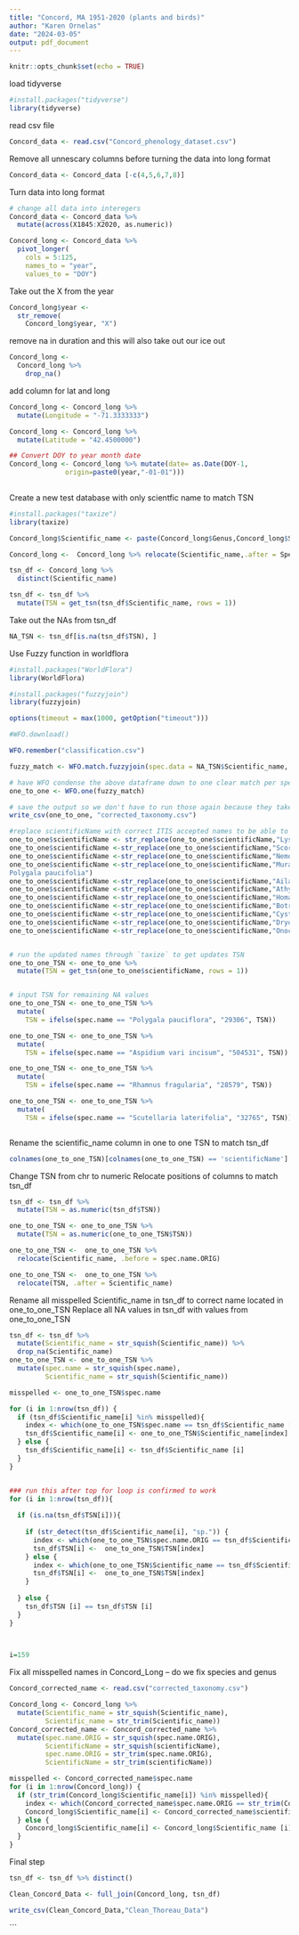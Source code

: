 ```yaml
---
title: "Concord, MA 1951-2020 (plants and birds)"
author: "Karen Ornelas"
date: "2024-03-05"
output: pdf_document
---
```


```r
knitr::opts_chunk$set(echo = TRUE)
```

load tidyverse
```r
#install.packages("tidyverse")
library(tidyverse)
```

read csv file 
```r
Concord_data <- read.csv("Concord_phenology_dataset.csv")
```

Remove all unnescary columns before turning the data into long format 
```r
Concord_data <- Concord_data [-c(4,5,6,7,8)]
```


Turn data into long format
```r
# change all data into interegers
Concord_data <- Concord_data %>%
  mutate(across(X1845:X2020, as.numeric))

Concord_long <- Concord_data %>% 
  pivot_longer(
    cols = 5:125,
    names_to = "year",
    values_to = "DOY")
```

Take out the X from the year 
```r
Concord_long$year <-  
  str_remove(
    Concord_long$year, "X")
```

remove na in duration and this will also take out our ice out
```r
Concord_long <- 
  Concord_long %>% 
    drop_na()
```


add column for lat and long 
```r
Concord_long <- Concord_long %>%
  mutate(Longitude = "-71.3333333")

Concord_long <- Concord_long %>%
  mutate(Latitude = "42.4500000")

```

```r
## Convert DOY to year month date
Concord_long <- Concord_long %>% mutate(date= as.Date(DOY-1, 
              origin=paste0(year,"-01-01"))) 
            
```

Create a new test database with only scientfic name to match TSN
```r
#install.packages("taxize")
library(taxize)

Concord_long$Scientific_name <- paste(Concord_long$Genus,Concord_long$Species)

Concord_long <-  Concord_long %>% relocate(Scientific_name,.after = Species)

tsn_df <- Concord_long %>%
  distinct(Scientific_name)

tsn_df <- tsn_df %>% 
  mutate(TSN = get_tsn(tsn_df$Scientific_name, rows = 1))

```

Take out the NAs from tsn_df 
```r
NA_TSN <- tsn_df[is.na(tsn_df$TSN), ] 
```

Use Fuzzy function in worldflora 
```r
#install.packages("WorldFlora")
library(WorldFlora)

#install.packages("fuzzyjoin")
library(fuzzyjoin)

options(timeout = max(1000, getOption("timeout")))

#WFO.download()

WFO.remember("classification.csv")

fuzzy_match <- WFO.match.fuzzyjoin(spec.data = NA_TSN$Scientific_name, WFO.data = WFO.data, fuzzydist.max = 2)

# have WFO condense the above dataframe down to one clear match per species
one_to_one <- WFO.one(fuzzy_match)

# save the output so we don't have to run those again because they take up wild amounts of RAM!
write_csv(one_to_one, "corrected_taxonomy.csv")

#replace scientificName with correct ITIS accepted names to be able to find the TSN
one_to_one$scientificName <- str_replace(one_to_one$scientificName,"Lysimachia arvensis", "Anagallis arvensis")
one_to_one$scientificName <-str_replace(one_to_one$scientificName,"Scorzoneroides autumnalis", "Leontodon autumnalis")
one_to_one$scientificName <-str_replace(one_to_one$scientificName,"Nemopanthes mucronata", "Ilex mucronata")
one_to_one$scientificName <-str_replace(one_to_one$scientificName,"Muraltia pauciflora", "
Polygala paucifolia")
one_to_one$scientificName <-str_replace(one_to_one$scientificName,"Ailanthus altissima var. altissima", "Ailanthus altissima")
one_to_one$scientificName <-str_replace(one_to_one$scientificName,"Athyrium filix-femina subsp. filix-femina", "Athyrium filix-femina")
one_to_one$scientificName <-str_replace(one_to_one$scientificName,"Homalosorus pycnocarpos", "Diplazium pycnocarpon")
one_to_one$scientificName <-str_replace(one_to_one$scientificName,"Botrychium virginianum subsp. virginianum", "Botrypus virginianus")
one_to_one$scientificName <-str_replace(one_to_one$scientificName,"Cystopteris fragilis subsp. fragilis", "Cystopteris fragilis")
one_to_one$scientificName <-str_replace(one_to_one$scientificName,"Dryopteris boottii", "Dryopteris X boottii")
one_to_one$scientificName <-str_replace(one_to_one$scientificName,"Onoclea pensylvatica", "Matteuccia struthiopteris var. pensylvanica")


# run the updated names through `taxize` to get updates TSN
one_to_one_TSN <- one_to_one %>% 
  mutate(TSN = get_tsn(one_to_one$scientificName, rows = 1))


# input TSN for remaining NA values
one_to_one_TSN <- one_to_one_TSN %>% 
  mutate(
    TSN = ifelse(spec.name == "Polygala pauciflora", "29306", TSN))

one_to_one_TSN <- one_to_one_TSN %>% 
  mutate(
    TSN = ifelse(spec.name == "Aspidium vari incisum", "504531", TSN))

one_to_one_TSN <- one_to_one_TSN %>% 
  mutate(
    TSN = ifelse(spec.name == "Rhamnus fragularia", "28579", TSN))

one_to_one_TSN <- one_to_one_TSN %>% 
  mutate(
    TSN = ifelse(spec.name == "Scutellaria laterifolia", "32765", TSN))



```

Rename the scientific_name column in one to one TSN to match tsn_df
```r
colnames(one_to_one_TSN)[colnames(one_to_one_TSN) == 'scientificName'] <- 'Scientific_name'
```

Change TSN from chr to numeric
Relocate positions of columns to match tsn_df
```r
tsn_df <- tsn_df %>% 
  mutate(TSN = as.numeric(tsn_df$TSN)) 

one_to_one_TSN <- one_to_one_TSN %>% 
  mutate(TSN = as.numeric(one_to_one_TSN$TSN)) 

one_to_one_TSN <-  one_to_one_TSN %>% 
  relocate(Scientific_name, .before = spec.name.ORIG)

one_to_one_TSN <-  one_to_one_TSN %>% 
  relocate(TSN, .after = Scientific_name)
```

Rename all misspelled Scientific_name in tsn_df to correct name located in one_to_one_TSN
Replace all NA values in tsn_df with values from one_to_one_TSN
```r
tsn_df <- tsn_df %>% 
  mutate(Scientific_name = str_squish(Scientific_name)) %>% 
  drop_na(Scientific_name)
one_to_one_TSN <- one_to_one_TSN %>% 
  mutate(spec.name = str_squish(spec.name),
         Scientific_name = str_squish(Scientific_name))

misspelled <- one_to_one_TSN$spec.name

for (i in 1:nrow(tsn_df)) {
  if (tsn_df$Scientific_name[i] %in% misspelled){
    index <- which(one_to_one_TSN$spec.name == tsn_df$Scientific_name [i])
    tsn_df$Scientific_name[i] <- one_to_one_TSN$Scientific_name[index]
  } else {
    tsn_df$Scientific_name[i] <- tsn_df$Scientific_name [i]
  }
}


### run this after top for loop is confirmed to work
for (i in 1:nrow(tsn_df)){
  
  if (is.na(tsn_df$TSN[i])){
    
    if (str_detect(tsn_df$Scientific_name[i], "sp.")) {
      index <- which(one_to_one_TSN$spec.name.ORIG == tsn_df$Scientific_name [i])
      tsn_df$TSN[i] <-  one_to_one_TSN$TSN[index]
    } else {
      index <- which(one_to_one_TSN$Scientific_name == tsn_df$Scientific_name [i])
      tsn_df$TSN[i] <-  one_to_one_TSN$TSN[index]
    }
    
  } else {
    tsn_df$TSN [i] == tsn_df$TSN [i]
  }
}
  


i=159

```

Fix all misspelled names in Concord_Long -- do we fix species and genus 
```r

Concord_corrected_name <- read.csv("corrected_taxonomy.csv")

Concord_long <- Concord_long %>% 
  mutate(Scientific_name = str_squish(Scientific_name),
         Scientific_name = str_trim(Scientific_name))
Concord_corrected_name <- Concord_corrected_name %>% 
  mutate(spec.name.ORIG = str_squish(spec.name.ORIG),
         ScientificName = str_squish(scientificName),
         spec.name.ORIG = str_trim(spec.name.ORIG),
         ScientificName = str_trim(scientificName))

misspelled <- Concord_corrected_name$spec.name
for (i in 1:nrow(Concord_long)) {
  if (str_trim(Concord_long$Scientific_name[i]) %in% misspelled){
    index <- which(Concord_corrected_name$spec.name.ORIG == str_trim(Concord_long$Scientific_name[i]))
    Concord_long$Scientific_name[i] <- Concord_corrected_name$scientificName[index]
  } else {
    Concord_long$Scientific_name[i] <- Concord_long$Scientific_name [i]
  }
}

```


Final step
```r
tsn_df <- tsn_df %>% distinct()

Clean_Concord_Data <- full_join(Concord_long, tsn_df)

write_csv(Clean_Concord_Data,"Clean_Thoreau_Data")

```


```



